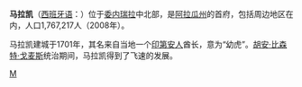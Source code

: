 {{Infobox Settlement
|official_name = Maracay
|nickname = "Ciudad Jardín"<br />({{lang-en|Garden City}})
|motto = 
|image_skyline = Maracay.JPG
|image_caption = 
|image_flag =  Bandera de Maracay.svg
|image_seal =  Escudo de Maracay.svg
|image_map = 
|map_caption = 
|pushpin_map =Venezuela
|subdivision_type = [[Countries_of_the_world|Country]]
|subdivision_type1 = [[States_of_Venezuela|State]]
|subdivision_type2 = [[Municipalities_of_Venezuela|Municipality]]
|subdivision_name = [[Venezuela|Venezuela]]
|subdivision_name1 = [[阿拉瓜州|阿拉瓜州]]
|subdivision_name2 = [http://en.wikipedia.org/wiki/Girardot_Municipality,_Aragua Girardot]
|established_title = Founded
|established_date = March 5, 1701
|established_title2 = 
|established_date2 = 
|government_type = 
|leader_title = [[Mayor|Mayor]]
|leader_name  = Pedro Bastidas
|area_total_km2 = 911.57
|population_as_of = 2001
|population_footnotes = 
|population_total = 1,754,256
|population_density_km2 = 1271.4
|timezone = [[Venezuelan_Standard_Time_Zone|VST]]
|utc_offset = -4:30
|timezone_DST = not observed
|utc_offset_DST = -4:30
|latd = 10
|latm = 14 
|lats = 49
|latNS = N
|longd = 67
|longm = 35
|longs = 46
|longEW = W
|coordinates_display = inline,title
|elevation_footnotes=
|elevation_m = 436
|population_blank1_title = [[Demonym|Demonym]]
|population_blank1 = Maracayero(a)
|area_code = 0243
|postal_code_type = Postal codes
|postal_code = 2101, 2102, 2103, 2104
|website = [https://web.archive.org/web/20020123063424/http://www.alcaldiagirardot.gov.ve/ Alcaldía de Maracay] {{es_icon}}
|footnotes = The area and population figures are for the municipality
}}

'''马拉凯'''（[[西班牙语|西班牙语]]：'''{{lang|es|Maracay}}'''）位于[[委内瑞拉|委内瑞拉]]中北部，是[[阿拉瓜州|阿拉瓜州]]的首府，包括周边地区在内，人口1,767,217人（2008年）。

马拉凯建城于1701年，其名来自当地一个[[印第安人|印第安人]]酋长，意为“幼虎”。[[胡安·比森特·戈麦斯|胡安·比森特·戈麦斯]]统治期间，马拉凯得到了飞速的发展。

{{Authority control}}
{{SouthAm-geo-stub}}

[[Category:委内瑞拉城市|M]]